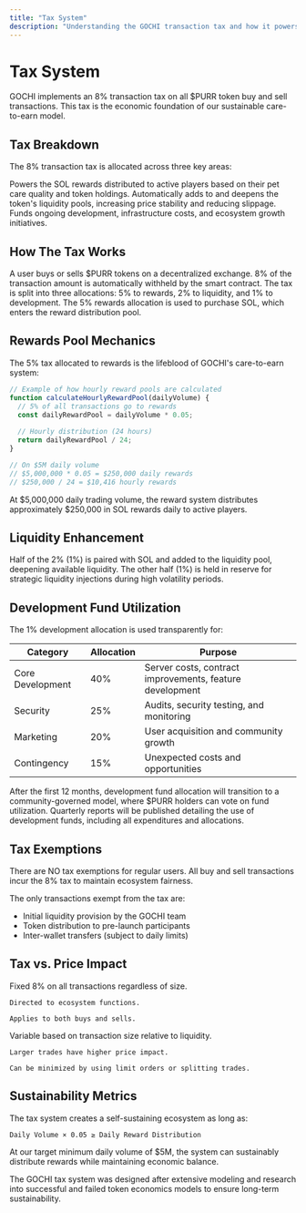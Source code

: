 ```yaml
---
title: "Tax System"
description: "Understanding the GOCHI transaction tax and how it powers the ecosystem"
---
```


# Tax System

GOCHI implements an 8% transaction tax on all $PURR token buy and sell transactions. This tax is the economic foundation of our sustainable care-to-earn model.

## Tax Breakdown

The 8% transaction tax is allocated across three key areas:

<CardGroup cols={3}>
  <Card title="5% Rewards" icon="gift">
    Powers the SOL rewards distributed to active players based on their pet care quality and token holdings.
  </Card>
  
  <Card title="2% Liquidity" icon="water">
    Automatically adds to and deepens the token's liquidity pools, increasing price stability and reducing slippage.
  </Card>
  
  <Card title="1% Development" icon="code">
    Funds ongoing development, infrastructure costs, and ecosystem growth initiatives.
  </Card>
</CardGroup>

## How The Tax Works

<Steps>
  <Step title="Transaction Occurs">
    A user buys or sells $PURR tokens on a decentralized exchange.
  </Step>
  
  <Step title="Tax is Applied">
    8% of the transaction amount is automatically withheld by the smart contract.
  </Step>
  
  <Step title="Tax is Distributed">
    The tax is split into three allocations: 5% to rewards, 2% to liquidity, and 1% to development.
  </Step>
  
  <Step title="Rewards Pool Filled">
    The 5% rewards allocation is used to purchase SOL, which enters the reward distribution pool.
  </Step>
</Steps>

## Rewards Pool Mechanics

The 5% tax allocated to rewards is the lifeblood of GOCHI's care-to-earn system:

```javascript
// Example of how hourly reward pools are calculated
function calculateHourlyRewardPool(dailyVolume) {
  // 5% of all transactions go to rewards
  const dailyRewardPool = dailyVolume * 0.05;
  
  // Hourly distribution (24 hours)
  return dailyRewardPool / 24;
}

// On $5M daily volume
// $5,000,000 * 0.05 = $250,000 daily rewards
// $250,000 / 24 = $10,416 hourly rewards
```

<Note>
At $5,000,000 daily trading volume, the reward system distributes approximately $250,000 in SOL rewards daily to active players.
</Note>

## Liquidity Enhancement

<CardGroup cols={2}>
  <Card title="Automatic Liquidity" icon="gauge-high">
    Half of the 2% (1%) is paired with SOL and added to the liquidity pool, deepening available liquidity.
  </Card>
  
  <Card title="Strategic Reserves" icon="vault">
    The other half (1%) is held in reserve for strategic liquidity injections during high volatility periods.
  </Card>
</CardGroup>

## Development Fund Utilization

The 1% development allocation is used transparently for:

| Category | Allocation | Purpose |
|----------|------------|---------|
| Core Development | 40% | Server costs, contract improvements, feature development |
| Security | 25% | Audits, security testing, and monitoring |
| Marketing | 20% | User acquisition and community growth |
| Contingency | 15% | Unexpected costs and opportunities |

<AccordionGroup>
  <Accordion title="Development Fund Governance">
    After the first 12 months, development fund allocation will transition to a community-governed model, where $PURR holders can vote on fund utilization.
  </Accordion>
  
  <Accordion title="Transparency Reports">
    Quarterly reports will be published detailing the use of development funds, including all expenditures and allocations.
  </Accordion>
</AccordionGroup>

## Tax Exemptions

<Warning>
There are NO tax exemptions for regular users. All buy and sell transactions incur the 8% tax to maintain ecosystem fairness.
</Warning>

The only transactions exempt from the tax are:

- Initial liquidity provision by the GOCHI team
- Token distribution to pre-launch participants
- Inter-wallet transfers (subject to daily limits)

## Tax vs. Price Impact

<CardGroup cols={2}>
  <Card title="Transaction Tax" icon="receipt">
    Fixed 8% on all transactions regardless of size.
    
    Directed to ecosystem functions.
    
    Applies to both buys and sells.
  </Card>
  
  <Card title="Price Impact" icon="chart-simple">
    Variable based on transaction size relative to liquidity.
    
    Larger trades have higher price impact.
    
    Can be minimized by using limit orders or splitting trades.
  </Card>
</CardGroup>

## Sustainability Metrics

The tax system creates a self-sustaining ecosystem as long as:

```
Daily Volume × 0.05 ≥ Daily Reward Distribution
```

At our target minimum daily volume of $5M, the system can sustainably distribute rewards while maintaining economic balance.

<Tip>
The GOCHI tax system was designed after extensive modeling and research into successful and failed token economics models to ensure long-term sustainability.
</Tip>